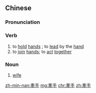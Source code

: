 {{also|牵手}}
==Chinese==
{{zh-forms|s=牵手}}

===Pronunciation===
{{zh-pron
|m=qiānshǒu,er=y
|c=hin1 sau2
|h=pfs=khiên-sú
|mn=khan-chhiú
|cat=v,n
}}

===Verb===
{{zh-verb}}

# to [[hold]] [[hand]]s {{gloss|of couples}}; to [[lead]] by the [[hand]]
# to [[join]] [[hand]]s; to [[act]] [[together]]

===Noun===
{{zh-noun}}

# {{lb|zh|Min Nan|Taiwanese Mandarin|_|Mandarin}} [[wife]]

[[zh-min-nan:牽手]]
[[mg:牽手]]
[[chr:牽手]]
[[zh:牽手]]